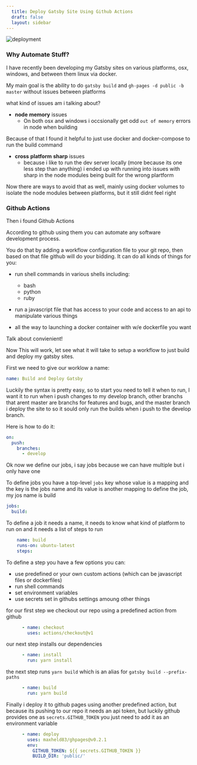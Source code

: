```yaml
---
  title: Deploy Gatsby Site Using Github Actions
  draft: false
  layout: sidebar
---
```


<img alt="deployment" src="/img/deploy-kaip.jpg"/>
<PhotoCredit username={'kaip'}/>




### Why Automate Stuff?

I have recently been developing my Gatsby sites on various platforms, 
osx, windows, and between them linux via docker. 

My main goal is the ability to do `gatsby build` and `gh-pages -d public -b master` without issues between platforms

what kind of issues am i talking about?


* __node__ __memory__ issues
    * On both osx and windows i occsionally get odd `out of memory` errors in node when building  
    
Because of that I found it helpful to just use docker and docker-compose to run the build command

* __cross__ __platform__ __sharp__ issues
    * because i like to run the dev server locally 
      (more because its one less step than anything)
      i ended up with running into issues with sharp in the node modules
      being built for the wrong plartform

Now there are ways to avoid that as well, mainly using docker volumes to isolate the node modules between platforms,
but it still didnt feel right

### Github Actions

Then i found Github Actions

According to github using them you can automate any software development process.

You do that by adding a workflow configuration file to your git repo,
then based on that file github will do your bidding. It can do all kinds of 
things for you:

* run shell commands in various shells including:
    * bash
    * python
    * ruby

* run a javascript file that has access to your code and access to an api to manipulate various things
* all the way to launching a docker container with w/e dockerfile you want

Talk about convienient!

Now This will work, let see what it will take to setup a workflow to just build and deploy my gatsby sites.

First we need to give our worklow a name:

```yml
name: Build and Deploy Gatsby
```

Luckily the syntax is pretty easy, so to start you need to tell it when to run,
I want it to run when i push changes to my develop branch, other branchs
that arent master are branchs for features and bugs, and the master branch i deploy the site to so it sould only run the builds when 
i push to the develop branch. 

Here is how to do it:

```yml
on:
  push:
    branches:
      - develop      
```

Ok now we define our jobs, i say jobs because we can have multiple
but i only have one

To define jobs you have a top-level `jobs` key 
whose value is a mapping and the key is the jobs name
and its value is another mapping to define the job, my jos name is build

```yml
jobs: 
  build:    
```


To define a job it needs a name, it needs to know what kind of platform to run on
and it needs a list of steps to run

```yml
    name: build
    runs-on: ubuntu-latest
    steps:
```

To define a step you have a few options you can:
* use predefined or your own custom actions (which can be javascript files or dockerfiles)
* run shell commands
* set environment variables
* use secrets set in githubs settings
amoung other things

for our first step we checkout our repo using a predefined action from github
```yml
      - name: checkout 
        uses: actions/checkout@v1
```

our next step installs our dependencies

```yml
      - name: install
        run: yarn install 
```

the next step runs `yarn build` which is an alias for `gatsby build --prefix-paths`

```yml
      - name: build
        run: yarn build
```

Finally i deploy it to github pages using another predefined action,
but because its pushing to our repo it needs an api token, but luckily 
github provides one as `secrets.GITHUB_TOKEN` you just need to add it as
an environment variable

```yml
      - name: deploy
        uses: maxheld83/ghpages@v0.2.1
        env: 
          GITHUB_TOKEN: ${{ secrets.GITHUB_TOKEN }} 
          BUILD_DIR: 'public/'
```
